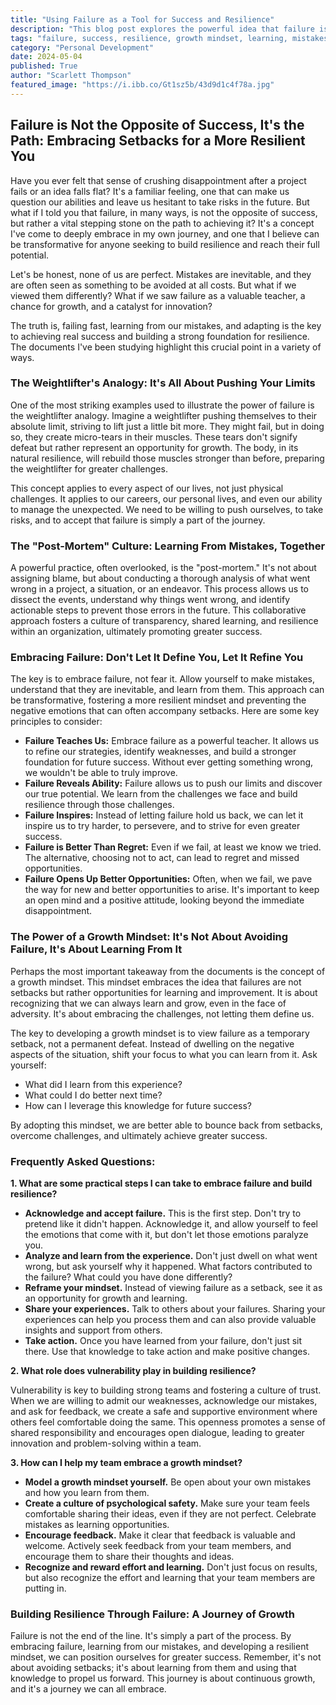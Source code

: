 ```yaml
---
title: "Using Failure as a Tool for Success and Resilience"
description: "This blog post explores the powerful idea that failure isn't the opposite of success, but rather a vital stepping stone on the path to achieving it.  Learn how to embrace setbacks, learn from mistakes, and develop a resilient mindset that fosters continuous growth."
tags: "failure, success, resilience, growth mindset, learning, mistakes, setbacks, perseverance, motivation, personal development, business, leadership, team building, productivity, strategy"
category: "Personal Development"
date: 2024-05-04
published: True
author: "Scarlett Thompson"
featured_image: "https://i.ibb.co/Gt1sz5b/43d9d1c4f78a.jpg"
---
```


## Failure is Not the Opposite of Success, It's the Path: Embracing Setbacks for a More Resilient You

Have you ever felt that sense of crushing disappointment after a project fails or an idea falls flat? It's a familiar feeling, one that can make us question our abilities and leave us hesitant to take risks in the future. But what if I told you that failure, in many ways, is not the opposite of success, but rather a vital stepping stone on the path to achieving it?  It's a concept I've come to deeply embrace in my own journey, and one that I believe can be transformative for anyone seeking to build resilience and reach their full potential.

Let's be honest, none of us are perfect. Mistakes are inevitable, and they are often seen as something to be avoided at all costs. But what if we viewed them differently? What if we saw failure as a valuable teacher, a chance for growth, and a catalyst for innovation?

The truth is, failing fast, learning from our mistakes, and adapting is the key to achieving real success and building a strong foundation for resilience. The documents I've been studying highlight this crucial point in a variety of ways. 

### The Weightlifter's Analogy: It's All About Pushing Your Limits

One of the most striking examples used to illustrate the power of failure is the weightlifter analogy. Imagine a weightlifter pushing themselves to their absolute limit, striving to lift just a little bit more.  They might fail, but in doing so, they create micro-tears in their muscles.  These tears don't signify defeat but rather represent an opportunity for growth.  The body, in its natural resilience, will rebuild those muscles stronger than before, preparing the weightlifter for greater challenges. 

This concept applies to every aspect of our lives, not just physical challenges. It applies to our careers, our personal lives, and even our ability to manage the unexpected.  We need to be willing to push ourselves, to take risks, and to accept that failure is simply a part of the journey. 

### The "Post-Mortem" Culture: Learning From Mistakes, Together

A powerful practice, often overlooked, is the "post-mortem." It's not about assigning blame, but about conducting a thorough analysis of what went wrong in a project, a situation, or an endeavor. This process allows us to dissect the events, understand why things went wrong, and identify actionable steps to prevent those errors in the future.  This collaborative approach fosters a culture of transparency, shared learning, and resilience within an organization, ultimately promoting greater success.  

### Embracing Failure:  Don't Let It Define You, Let It Refine You

The key is to embrace failure, not fear it.  Allow yourself to make mistakes, understand that they are inevitable, and learn from them.  This approach can be transformative, fostering a more resilient mindset and preventing the negative emotions that can often accompany setbacks.  Here are some key principles to consider:

* **Failure Teaches Us:** Embrace failure as a powerful teacher. It allows us to refine our strategies, identify weaknesses, and build a stronger foundation for future success.  Without ever getting something wrong, we wouldn't be able to truly improve.
* **Failure Reveals Ability:** Failure allows us to push our limits and discover our true potential.  We learn from the challenges we face and build resilience through those challenges.
* **Failure Inspires:**  Instead of letting failure hold us back, we can let it inspire us to try harder, to persevere, and to strive for even greater success.
* **Failure is Better Than Regret:**  Even if we fail, at least we know we tried.  The alternative, choosing not to act, can lead to regret and missed opportunities.
* **Failure Opens Up Better Opportunities:** Often, when we fail, we pave the way for new and better opportunities to arise.  It's important to keep an open mind and a positive attitude, looking beyond the immediate disappointment.

### The Power of a Growth Mindset:  It's Not About Avoiding Failure, It's About Learning From It

Perhaps the most important takeaway from the documents is the concept of a growth mindset.  This mindset embraces the idea that failures are not setbacks but rather opportunities for learning and improvement.  It is about recognizing that we can always learn and grow, even in the face of adversity.  It's about embracing the challenges, not letting them define us. 

The key to developing a growth mindset is to view failure as a temporary setback, not a permanent defeat.  Instead of dwelling on the negative aspects of the situation, shift your focus to what you can learn from it.  Ask yourself:

* What did I learn from this experience?
* What could I do better next time?
* How can I leverage this knowledge for future success?

By adopting this mindset, we are better able to bounce back from setbacks, overcome challenges, and ultimately achieve greater success.  

### Frequently Asked Questions:  

**1. What are some practical steps I can take to embrace failure and build resilience?**

* **Acknowledge and accept failure.** This is the first step. Don't try to pretend like it didn't happen.  Acknowledge it, and allow yourself to feel the emotions that come with it, but don't let those emotions paralyze you.
* **Analyze and learn from the experience.**  Don't just dwell on what went wrong, but ask yourself why it happened.  What factors contributed to the failure? What could you have done differently?
* **Reframe your mindset.** Instead of viewing failure as a setback, see it as an opportunity for growth and learning.
* **Share your experiences.**  Talk to others about your failures.  Sharing your experiences can help you process them and can also provide valuable insights and support from others.
* **Take action.**  Once you have learned from your failure, don't just sit there.  Use that knowledge to take action and make positive changes.

**2. What role does vulnerability play in building resilience?**

Vulnerability is key to building strong teams and fostering a culture of trust.  When we are willing to admit our weaknesses, acknowledge our mistakes, and ask for feedback, we create a safe and supportive environment where others feel comfortable doing the same.  This openness promotes a sense of shared responsibility and encourages open dialogue, leading to greater innovation and problem-solving within a team. 

**3. How can I help my team embrace a growth mindset?**

* **Model a growth mindset yourself.**  Be open about your own mistakes and how you learn from them.  
* **Create a culture of psychological safety.**  Make sure your team feels comfortable sharing their ideas, even if they are not perfect.  Celebrate mistakes as learning opportunities.
* **Encourage feedback.**  Make it clear that feedback is valuable and welcome.  Actively seek feedback from your team members, and encourage them to share their thoughts and ideas.
* **Recognize and reward effort and learning.**  Don't just focus on results, but also recognize the effort and learning that your team members are putting in.

### Building Resilience Through Failure: A Journey of Growth

Failure is not the end of the line. It's simply a part of the process.  By embracing failure, learning from our mistakes, and developing a resilient mindset, we can position ourselves for greater success.  Remember, it's not about avoiding setbacks; it's about learning from them and using that knowledge to propel us forward.  This journey is about continuous growth, and it's a journey we can all embrace.
